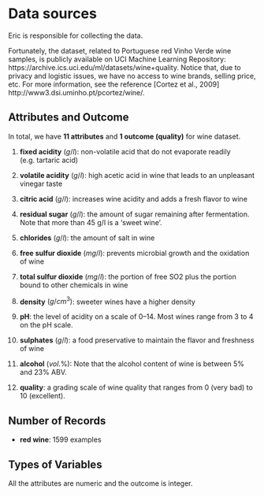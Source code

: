 # Data sources

Eric is responsible for collecting the data. 

Fortunately, the dataset, related to Portuguese red Vinho Verde wine samples, is publicly available on UCI
Machine Learning Repository: https://archive.ics.uci.edu/ml/datasets/wine+quality. Notice that, due to privacy and logistic issues, we have no access to wine brands, selling price, etc. For more information, see the reference [Cortez et al., 2009] http://www3.dsi.uminho.pt/pcortez/wine/.



## Attributes and Outcome
In total, we have **11 attributes** and **1 outcome (quality)** for wine dataset.

1. **fixed acidity** $(g/l)$: non-volatile acid that do not evaporate readily (e.g. tartaric acid)

2. **volatile acidity** $(g/l)$: high acetic acid in wine that leads to an unpleasant vinegar taste

3. **citric acid** $(g/l)$: increases wine acidity and adds a fresh flavor to wine

4. **residual sugar** $(g/l)$: the amount of sugar remaining after fermentation. Note that more than 45 g/l is a 'sweet wine'. 

5. **chlorides** $(g/l)$: the amount of salt in wine

6. **free sulfur dioxide** $(mg/l)$: prevents microbial growth and the oxidation of wine

7. **total sulfur dioxide** $(mg/l)$: the portion of free SO2 plus the portion bound to other chemicals in wine

8. **density** $(g/cm^{3})$: sweeter wines have a higher density

9. **pH**: the level of acidity on a scale of 0–14. Most wines range from 3 to 4 on the pH scale.

10. **sulphates** $(g/l)$: a food preservative to maintain the flavor and freshness of wine

11. **alcohol** $(vol.\%)$: Note that the alcohol content of wine is between 5% and 23% ABV.

12. **quality**: a grading scale of wine quality that ranges from 0 (very bad) to 10 (excellent).


## Number of Records
- **red wine**: 1599 examples


## Types of Variables 
All the attributes are numeric and the outcome is integer.

